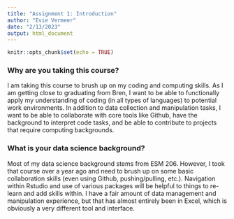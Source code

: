 ```yaml
---
title: "Assignment 1: Introduction"
author: "Evie Vermeer"
date: "2/13/2023"
output: html_document
---
```


```r
knitr::opts_chunk$set(echo = TRUE)
```

### Why are you taking this course? 
I am taking this course to brush up on my coding and computing skills. As I am getting close to graduating from Bren, I want to be able to functionally apply my understanding of coding (in all types of languages) to potential work environments. In addition to data collection and manipulation tasks, I want to be able to collaborate with core tools like Github, have the background to interpret code tasks, and be able to contribute to projects that require computing backgrounds. 

### What is your data science background? 
Most of my data science background stems from ESM 206. However, I took that course over a year ago and need to brush up on some basic collaboration skills (even using Github, pushing/pulling, etc.). Navigation within Rstudio and use of various packages will be helpful to things to re-learn and add skills within. I have a fair amount of data management and manipulation experience, but that has almost entirely been in Excel, which is obviously a very different tool and interface. 
